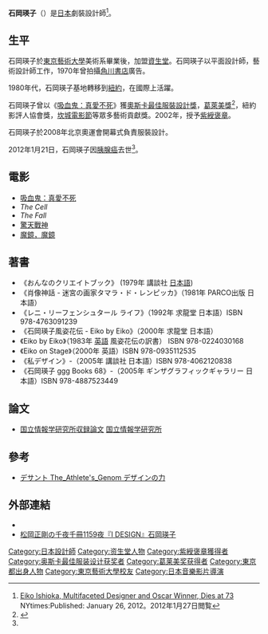 '''石岡瑛子'''（{{bd|1938年|7月12日|2012年|1月21日}}）是[[日本|日本]]劇裝設計師<ref name="nytimes">[http://www.nytimes.com/2012/01/27/arts/design/eiko-ishioka-designer-dies-at-73.html Eiko Ishioka, Multifaceted Designer and Oscar Winner, Dies at 73] {{Wayback|url=http://www.nytimes.com/2012/01/27/arts/design/eiko-ishioka-designer-dies-at-73.html |date=20140420184611 }}　NYtimes:Published: January 26, 2012。2012年1月27日閲覧</ref>。

==生平==
石岡瑛子於[[東京藝術大學|東京藝術大學]]美術系畢業後，加盟[[資生堂|資生堂]]。石岡瑛子以平面設計師，藝術設計師工作，1970年曾拍攝[[角川書店|角川書店]]廣告。

1980年代，石岡瑛子基地轉移到[[紐約|紐約]]，在國際上活躍。

石岡瑛子曾以《[[吸血鬼：真愛不死|吸血鬼：真愛不死]]》獲[[奧斯卡最佳服裝設計獎|奧斯卡最佳服裝設計獎]]，[[葛萊美獎|葛萊美獎]]<ref name="Grammy">{{cite web |url=http://www.grammy.com/nominees/search?artist=&field_nominee_work_value=Tutu&year=All&genre=All&=Search |title=Past Winners Search | GRAMMY.com |first= |last= |work=grammy.com |accessdate=2013-07-21 |archive-date=2015-02-17 |archive-url=https://web.archive.org/web/20150217172038/http://www.grammy.com/nominees/search?artist=&field_nominee_work_value=Tutu&year=All&genre=All&=Search |dead-url=no }}</ref>，紐約影評人協會獎，[[坎城電影節|坎城電影節]]等眾多藝術貢獻獎。2002年，授予[[紫綬褒章|紫綬褒章]]。

石岡瑛子於2008年北京奧運會開幕式負責服裝設計。

2012年1月21日，石岡瑛子因[[胰腺癌|胰腺癌]]去世<ref name="nytimes"/>。

== 電影 ==
* [[吸血鬼：真愛不死|吸血鬼：真愛不死]]
* ''The Cell'' 
* ''The Fall''
* [[驚天戰神|驚天戰神]] 
* [[魔鏡，魔鏡|魔鏡，魔鏡]] 

== 著書 ==
*《おんなのクリエイトブック》 (1979年 講談社 [[日本語|日本語]])
*《肖像神話 - 迷宮の画家タマラ・ド・レンピッカ》（1981年 PARCO出版 日本語）
*《レニ・リーフェンシュタール ライフ》（1992年 求龍堂 日本語）ISBN 978-4763091239
*《石岡瑛子風姿花伝 - Eiko by Eiko》（2000年 求龍堂 日本語）
*《Eiko by Eiko》（1983年 [[英語|英語]] 風姿花伝の訳書） ISBN 978-0224030168
*《Eiko on Stage》（2000年 英語）ISBN 978-0935112535
*《私デザイン》-（2005年 講談社 日本語）ISBN 978-4062120838
*《石岡瑛子 ggg Books 68》-（2005年 ギンザグラフィックギャラリー 日本語）ISBN 978-4887523449

== 論文 ==
* [http://ci.nii.ac.jp/author?q=%E7%9F%B3%E5%B2%A1%E7%91%9B%E5%AD%90&count=100&sortorder=3 国立情報学研究所収録論文] {{Wayback|url=http://ci.nii.ac.jp/author?q=%E7%9F%B3%E5%B2%A1%E7%91%9B%E5%AD%90&count=100&sortorder=3 |date=20160304211924 }}   [[国立情報学研究所|国立情報学研究所]]

== 參考 ==
{{reflist}}
*[https://web.archive.org/web/20090618073556/http://www.athletesgenome.com/main/eiko/eiko.htm デサント The_Athlete's_Genom デザインの力]

== 外部連結 ==
* {{IMDb name|0411130|Eiko Ishioka}}
* [http://1000ya.isis.ne.jp/1159-2.html 松岡正剛の千夜千冊1159夜『I DESIGN』石岡瑛子] {{Wayback|url=http://1000ya.isis.ne.jp/1159-2.html |date=20141013154312 }}
{{奥斯卡最佳服装设计奖}}
{{Authority control}}
{{DEFAULTSORT:Ishioka Eiko}}
[[Category:日本設計師|Category:日本設計師]]
[[Category:资生堂人物|Category:资生堂人物]]
[[Category:紫綬褒章獲得者|Category:紫綬褒章獲得者]]
[[Category:奥斯卡最佳服装设计获奖者|Category:奥斯卡最佳服装设计获奖者]]
[[Category:葛莱美奖获得者|Category:葛莱美奖获得者]]
[[Category:東京都出身人物|Category:東京都出身人物]]
[[Category:東京藝術大學校友|Category:東京藝術大學校友]]
[[Category:日本音樂影片導演|Category:日本音樂影片導演]]
